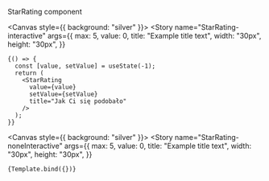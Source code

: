 
<Meta title="ui/StarRating" component={StarRating} />


StarRating component

<Canvas style={{ background: "silver" }}>
  <Story
    name="StarRating-interactive"
    args={{
      max: 5,
      value: 0,
      title: "Example title text",
      width: "30px",
      height: "30px",
    }}
    
  >
    {() => {
      const [value, setValue] = useState(-1);
      return (
        <StarRating
          value={value}
          setValue={setValue}
          title="Jak Ci się podobało"
        />
      );
    }}
  </Story>
</Canvas>

<Canvas style={{ background: "silver" }}>
  <Story
    name="StarRating-noneInteractive"
    args={{
      max: 5,
      value: 0,
      title: "Example title text",
      width: "30px",
      height: "30px",
    }}
  >
    {Template.bind({})}
  </Story>
</Canvas>
